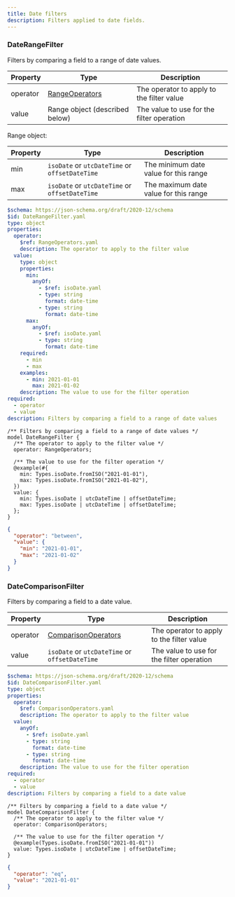 ```yaml
---
title: Date filters
description: Filters applied to date fields.
---
```



### DateRangeFilter

Filters by comparing a field to a range of date values.

<Tabs>
  <TabItem label="Table">

| Property | Type                                                                            | Description                               |
| -------- | ------------------------------------------------------------------------------- | ----------------------------------------- |
| operator | [RangeOperators](/protocol/filters/base#rangeoperators) | The operator to apply to the filter value |
| value    | Range object (described below)                                                  | The value to use for the filter operation |

Range object:

| Property | Type                                           | Description                           |
| -------- | ---------------------------------------------- | ------------------------------------- |
| min      | `isoDate` or `utcDateTime` or `offsetDateTime` | The minimum date value for this range |
| max      | `isoDate` or `utcDateTime` or `offsetDateTime` | The maximum date value for this range |

  </TabItem>

  <TabItem label="JSON Schema">

```yaml
$schema: https://json-schema.org/draft/2020-12/schema
$id: DateRangeFilter.yaml
type: object
properties:
  operator:
    $ref: RangeOperators.yaml
    description: The operator to apply to the filter value
  value:
    type: object
    properties:
      min:
        anyOf:
          - $ref: isoDate.yaml
          - type: string
            format: date-time
          - type: string
            format: date-time
      max:
        anyOf:
          - $ref: isoDate.yaml
          - type: string
            format: date-time
    required:
      - min
      - max
    examples:
      - min: 2021-01-01
        max: 2021-01-02
    description: The value to use for the filter operation
required:
  - operator
  - value
description: Filters by comparing a field to a range of date values
```

  </TabItem>

  <TabItem label="TypeSpec">

```typespec
/** Filters by comparing a field to a range of date values */
model DateRangeFilter {
  /** The operator to apply to the filter value */
  operator: RangeOperators;

  /** The value to use for the filter operation */
  @example(#{
    min: Types.isoDate.fromISO("2021-01-01"),
    max: Types.isoDate.fromISO("2021-01-02"),
  })
  value: {
    min: Types.isoDate | utcDateTime | offsetDateTime;
    max: Types.isoDate | utcDateTime | offsetDateTime;
  };
}
```

  </TabItem>

  <TabItem label="Example">

```json
{
  "operator": "between",
  "value": {
    "min": "2021-01-01",
    "max": "2021-01-02"
  }
}
```

  </TabItem>
</Tabs>

### DateComparisonFilter

Filters by comparing a field to a date value.

<Tabs>
  <TabItem label="Table">

| Property | Type                                                                                      | Description                               |
| -------- | ----------------------------------------------------------------------------------------- | ----------------------------------------- |
| operator | [ComparisonOperators](/protocol/filters/base#comparisonoperators) | The operator to apply to the filter value |
| value    | `isoDate` or `utcDateTime` or `offsetDateTime`                                            | The value to use for the filter operation |

  </TabItem>

  <TabItem label="JSON Schema">

```yaml
$schema: https://json-schema.org/draft/2020-12/schema
$id: DateComparisonFilter.yaml
type: object
properties:
  operator:
    $ref: ComparisonOperators.yaml
    description: The operator to apply to the filter value
  value:
    anyOf:
      - $ref: isoDate.yaml
      - type: string
        format: date-time
      - type: string
        format: date-time
    description: The value to use for the filter operation
required:
  - operator
  - value
description: Filters by comparing a field to a date value
```

  </TabItem>

  <TabItem label="TypeSpec">

```typespec
/** Filters by comparing a field to a date value */
model DateComparisonFilter {
  /** The operator to apply to the filter value */
  operator: ComparisonOperators;

  /** The value to use for the filter operation */
  @example(Types.isoDate.fromISO("2021-01-01"))
  value: Types.isoDate | utcDateTime | offsetDateTime;
}
```

  </TabItem>

  <TabItem label="Example">

```json
{
  "operator": "eq",
  "value": "2021-01-01"
}
```

  </TabItem>
</Tabs>
